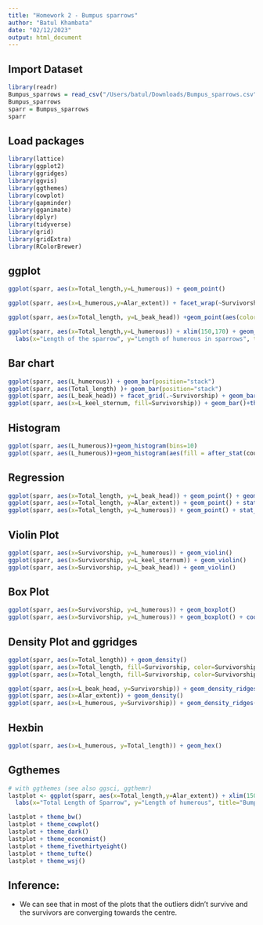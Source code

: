 ```yaml
---
title: "Homework 2 - Bumpus sparrows"
author: "Batul Khambata"
date: "02/12/2023"
output: html_document
---
```

## Import Dataset
```r
library(readr)
Bumpus_sparrows = read_csv("/Users/batul/Downloads/Bumpus_sparrows.csv")
Bumpus_sparrows
sparr = Bumpus_sparrows
sparr

```
## Load packages
```r
library(lattice)
library(ggplot2)
library(ggridges)
library(ggvis)
library(ggthemes)
library(cowplot)
library(gapminder)
library(gganimate)
library(dplyr)
library(tidyverse)
library(grid)
library(gridExtra)
library(RColorBrewer)

```
## ggplot
```r
ggplot(sparr, aes(x=Total_length,y=L_humerous)) + geom_point()

ggplot(sparr, aes(x=L_humerous,y=Alar_extent)) + facet_wrap(~Survivorship) + geom_point()

ggplot(sparr, aes(x=Total_length, y=L_beak_head)) +geom_point(aes(color=Total_length))

ggplot(sparr, aes(x=Total_length,y=L_humerous)) + xlim(150,170) + geom_point(colour="steelblue", pch=3) + 
  labs(x="Length of the sparrow", y="Length of humerous in sparrows", title="Bumpus Sparrow Data") 

```

## Bar chart

```r
ggplot(sparr, aes(L_humerous)) + geom_bar(position="stack") 
ggplot(sparr, aes(Total_length) )+ geom_bar(position="stack") 
ggplot(sparr, aes(L_beak_head)) + facet_grid(.~Survivorship) + geom_bar(position="dodge")
ggplot(sparr, aes(x=L_keel_sternum, fill=Survivorship)) + geom_bar()+theme_bw()
```

## Histogram

```r
ggplot(sparr, aes(L_humerous))+geom_histogram(bins=10)
ggplot(sparr, aes(L_humerous))+geom_histogram(aes(fill = after_stat(count)))

```

## Regression

```r
ggplot(sparr, aes(x=Total_length, y=L_beak_head)) + geom_point() + geom_smooth(method=lm)
ggplot(sparr, aes(x=Total_length, y=Alar_extent)) + geom_point() + stat_smooth()
ggplot(sparr, aes(x=Total_length, y=L_humerous)) + geom_point() + stat_smooth()

```

## Violin Plot 

```r
ggplot(sparr, aes(x=Survivorship, y=L_humerous)) + geom_violin()
ggplot(sparr, aes(x=Survivorship, y=L_keel_sternum)) + geom_violin()
ggplot(sparr, aes(x=Survivorship, y=L_beak_head)) + geom_violin()
```

## Box Plot

```r
ggplot(sparr, aes(x=Survivorship, y=L_humerous)) + geom_boxplot()
ggplot(sparr, aes(x=Survivorship, y=L_humerous)) + geom_boxplot() + coord_flip()
```

## Density Plot and ggridges

```r
ggplot(sparr, aes(x=Total_length)) + geom_density() 
ggplot(sparr, aes(x=Total_length, fill=Survivorship, color=Survivorship)) + geom_density() 
ggplot(sparr, aes(x=Total_length, fill=Survivorship, color=Survivorship)) + geom_density(alpha=0.3, aes(y=..scaled..)) 

ggplot(sparr, aes(x=L_beak_head, y=Survivorship)) + geom_density_ridges() 
ggplot(sparr, aes(x=Alar_extent)) + geom_density() 
ggplot(sparr, aes(x=L_humerous, y=Survivorship)) + geom_density_ridges() 
```

## Hexbin

```r
ggplot(sparr, aes(x=L_humerous, y=Total_length)) + geom_hex() 

```

## Ggthemes

```r
# with ggthemes (see also ggsci, ggthemr)
lastplot <- ggplot(sparr, aes(x=Total_length,y=Alar_extent)) + xlim(150,170) + geom_point(aes(color=Survivorship)) + stat_smooth() + 
  labs(x="Total Length of Sparrow", y="Length of humerous", title="Bumpus Sparrows") 

lastplot + theme_bw()
lastplot + theme_cowplot()
lastplot + theme_dark()
lastplot + theme_economist()
lastplot + theme_fivethirtyeight()
lastplot + theme_tufte()
lastplot + theme_wsj()
```

## Inference: 

* We can see that in most of the plots that the outliers didn't survive and the survivors are converging towards the centre.
